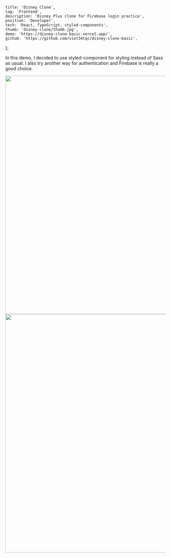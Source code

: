 
	title: 'Disney Clone',
	tag: 'Frontend',
	description: 'Disney Plus clone for Firebase login practice',
	position: 'Developer',
	tech: 'React, TypeScript, styled-components',
	thumb: 'disney-clone/thumb.jpg',
	demo: 'https://disney-clone-basic.vercel.app/',
	github: 'https://github.com/viet34tqc/disney-clone-basic',
};


In this demo, I decided to use styled-component for styling instead of Sass as usual. I also try another way for authentication and Firebase is really a good choice.

<img src="https://i.imgur.com/2w4CEGW.png" width="1280" height="750" />

<img src="https://i.imgur.com/HLlHQD3.png" width="1280" height="750" />

